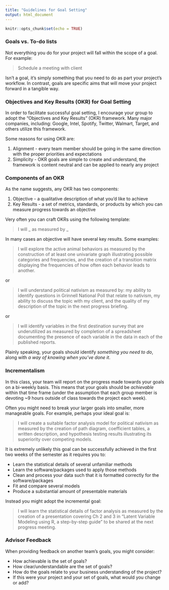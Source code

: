 ```yaml
---
title: "Guidelines for Goal Setting"
output: html_document
---
```


```r
knitr::opts_chunk$set(echo = TRUE)
```

### Goals vs. To-do lists

Not everything you do for your project will fall within the scope of a goal.  For example:

> Schedule a meeting with client

Isn't a goal, it's simply something that you need to do as part your project's workflow.  In contrast, goals are specific aims that will move your project forward in a tangible way.  

### Objectives and Key Results (OKR) for Goal Setting

In order to facilitate successful goal setting, I encourage your group to adopt the "Objectives and Key Results" (OKR) framework.  Many major companies, including: Google, Intel, Spotify, Twitter, Walmart, Target, and others utilize this framework.

Some reasons for using OKR are:

1) Alignment - every team member should be going in the same direction with the proper priorities and expectations
2) Simplicity - OKR goals are simple to create and understand, the framework is content neutral and can be applied to nearly any project

### Components of an OKR

As the name suggests, any OKR has two components:

1) Objective - a qualitative description of what you'd like to achieve
2) Key Results - a set of metrics, standards, or products by which you can measure progress towards an objective

Very often you can craft OKRs using the following template:

> I will \_ as measured by \_

In many cases an objective will have several key results. Some examples:

> I will explore the active animal behaviors as measured by the construction of at least one univariate graph illustrating possible categories and frequencies, and the creation of a transition matrix displaying the frequencies of how often each behavior leads to another.

or

> I will understand political nativism as measured by: my ability to identify questions in Grinnell National Poll that relate to nativism, my ability to discuss the topic with my client, and the quality of my description of the topic in the next progress briefing.

or 

> I will identify variables in the first destination survey that are underutilized as measured by completion of a spreadsheet documenting the presence of each variable in the data in each of the published reports.

Plainly speaking, your goals should identify *something you need to do*, along with *a way of knowing when you've done it*.

### Incrementalism 

In this class, your team will report on the progress made towards your goals on a bi-weekly basis.  This means that your goals should be *achievable* within that time frame (under the assumption that each group member is devoting ~9 hours outside of class towards the project each week).

Often you might need to break your larger goals into smaller, more manageable goals. For example, perhaps your ideal goal is:

> I will create a suitable factor analysis model for political nativism as measured by the creation of path diagram, coefficient tables, a written description, and hypothesis testing results illustrating its superiority over competing models. 

It is extremely unlikely this goal can be successfully achieved in the first two weeks of the semester as it requires you to:

- Learn the statistical details of several unfamiliar methods
- Learn the software/packages used to apply those methods
- Clean and process your data such that it is formatted correctly for the software/packages
- Fit and compare several models
- Produce a substantial amount of presentable materials

Instead you might adopt the incremental goal:

> I will learn the statistical details of factor analysis as measured by the creation of a presentation covering Ch 2 and 3 in "Latent Variable Modeling using R, a step-by-step guide" to be shared at the next progress meeting.

### Advisor Feedback

When providing feedback on another team's goals, you might consider:

- How achievable is the set of goals?
- How clear/understandable are the set of goals?
- How do the goals relate to your business understanding of the project?
- If this were your project and your set of goals, what would you change or add?


